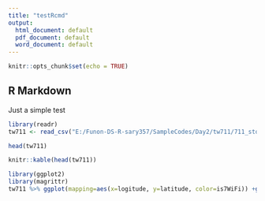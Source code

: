 ```yaml
---
title: "testRcmd"
output:
  html_document: default
  pdf_document: default
  word_document: default
---
```


```r
knitr::opts_chunk$set(echo = TRUE)
```

## R Markdown

Just a simple test

```r
library(readr)
tw711 <- read_csv("E:/Funon-DS-R-sary357/SampleCodes/Day2/tw711/711_stores_df.csv",col_types = cols(POIID = col_character()))
```
```r
head(tw711)
```
```r
knitr::kable(head(tw711))
```
```r
library(ggplot2)
library(magrittr)
tw711 %>% ggplot(mapping=aes(x=logitude, y=latitude, color=is7WiFi)) +geom_point()
```